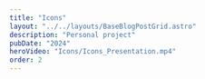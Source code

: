 ```yaml
---
title: "Icons"
layout: "../../layouts/BaseBlogPostGrid.astro"
description: "Personal project"
pubDate: "2024"
heroVideo: "Icons/Icons_Presentation.mp4"
order: 2
---
```



<BaseBlogVideo
  src="Icons/Icon_Run_1.mp4"
  index={2}
  gridPosition="1/1/1/1"
/>

<BaseBlogVideo
  src="Icons/Icon_Run_2.mp4"
  index={2}
  gridPosition="1/2/1/2"
/>

<BaseBlogHeadTile
  index="{1}"
  title={frontmatter.title}
  date={frontmatter.pubDate}
  text="Personal project. My approach to study natural movement of objects. Exercise of understanding dependecies and creating movement synthesis. Trying to find the main movement that most describes the essence of the object."
  gridPosition="2/1/2/1"
/>
